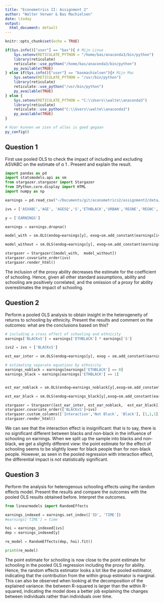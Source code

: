 ```yaml
---
title: "Econometrics II: Assignment 2"
author: "Walter Verwer & Bas Machielsen"
date: \today
output:
  html_document: default
---
```


```r
knitr::opts_chunk$set(echo = TRUE)

if(Sys.info()["user"] == "bas"){ # Mijn Linux
    Sys.setenv(RETICULATE_PYTHON = "/home/bas/anaconda3/bin/python")
    library(reticulate)
    reticulate::use_python("/home/bas/anaconda3/bin/python")
    py_available(TRUE)
} else if(Sys.info()["user"] == "basmachielsen"){# Mijn Mac
    Sys.setenv(RETICULATE_PYTHON = "/usr/bin/python")
    library(reticulate)
    reticulate::use_python("/usr/bin/python")
    py_available(TRUE)
} else {
    Sys.setenv(RETICULATE_PYTHON = "C:\\Users\\walte\\anaconda3")
    library(reticulate)
    reticulate::use_python("C:\\Users\\walte\\anaconda3")
    py_available(TRUE) 
}

# Hier kunnen we zien of alles is goed gegaan 
py_config()
```

## Question 1

First use pooled OLS to check the impact of including and excluding ASVABC
on the estimate of α 1 . Present and explain the result.

```python
import pandas as pd
import statsmodels.api as sm
from stargazer.stargazer import Stargazer
from IPython.core.display import HTML
import numpy as np
```


```python
earnings = pd.read_csv("~/Documents/git/econometrics2/assignment2/data/NLSY2000RC_V2.csv")

ivs = ['ASVABC','AGE', 'AGESQ','S','ETHBLACK','URBAN','REGNE','REGNC','REGW','REGS']

y = ['EARNINGS']

earnings = earnings.dropna()
```

```python
model_with = sm.OLS(endog=earnings[y], exog=sm.add_constant(earnings[ivs])).fit()

model_without = sm.OLS(endog=earnings[y], exog=sm.add_constant(earnings[ivs[1:]])).fit()

stargazer = Stargazer([model_with,  model_without])
stargazer.covariate_order(ivs)
stargazer.render_html()
```

The inclusion of the proxy ability decreases the estimate for the coefficient of schooling. Hence, given all other standard assumptions, ability and schooling are positively correlated, and the omission of a proxy for ability overestimates the impact of schooling.

## Question 2

Perform a pooled OLS analysis to obtain insight in the heterogeneity of returns to schooling by ethnicity. Present the results and comment on the outcomes: what are the conclusions based on this?

```python
# including a cross effect of schooling and ethnicity
earnings['BLACKxS'] = earnings['ETHBLACK'] * earnings['S']

ivs2 = ivs + ['BLACKxS']

est_ear_inter = sm.OLS(endog=earnings[y], exog = sm.add_constant(earnings[ivs2])).fit()

# estimating separate equations by ethnicity
earnings_noblack = earnings[earnings['ETHBLACK'] == 0]
earnings_black = earnings[earnings['ETHBLACK'] == 1]


est_ear_noblack = sm.OLS(endog=earnings_noblack[y],exog=sm.add_constant(earnings_noblack[ivs])).fit()

est_ear_black = sm.OLS(endog=earnings_black[y],exog=sm.add_constant(earnings_black[ivs])).fit()

stargazer = Stargazer([est_ear_inter, est_ear_noblack,  est_ear_black])
stargazer.covariate_order(['BLACKxS']+ivs)
stargazer.custom_columns(['Interaction','Not Black', 'Black'], [1,1,1])
stargazer.render_html()
```

We can see that the interaction effect is insignificant: that is to say, there is no significant different between blacks and non-black in the influence of schooling on earnings. When we split up the sample into blacks and non-black, we get a slightly different view: the point estimate for the effect of schooling seems to be slightly lower for black people than for non-black people. However, as seen in the pooled regression with interaction effect, the differential impact is not statistically significant. 

## Question 3

Perform the analysis for heterogenous schooling effects using the random effects model. Present the results and compare the outcomes with the pooled OLS results obtained before. Interpret the outcomes.

```python
from linearmodels import RandomEffects

earnings_indexed = earnings.set_index(['ID', 'TIME'])
#earnings['TIME'] = time

hoi = earnings_indexed[ivs]
dep = earnings_indexed[y]

re_model = RandomEffects(dep, hoi).fit()

print(re_model)

```

The point estimate for schooling is now close to the point estimate for schooling in the pooled OLS regression including the proxy for ability. Hence, the random effects estimator looks a lot like the pooled estimator, indicating that the contribution from the within group estimator is marginal. This can also be observed when looking at the decomposition of the explained variance: the between R-squared is larger than the within R-squared, indicating the model does a better job explaining the changes between individuals rather than individuals over time. 


